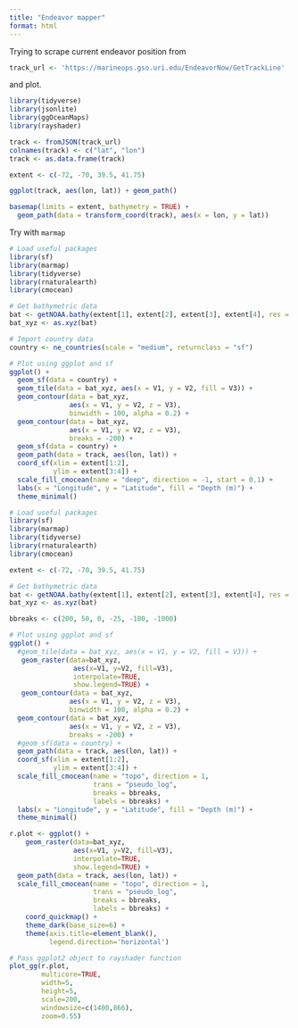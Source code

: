 ```yaml
---
title: "Endeavor mapper"
format: html
---
```

  
  Trying to scrape current endeavor position from
  
```r
track_url <- 'https://marineops.gso.uri.edu/EndeavorNow/GetTrackLine'
```

and plot.

```r
library(tidyverse)
library(jsonlite)
library(ggOceanMaps)
library(rayshader)
```

```r
track <- fromJSON(track_url)
colnames(track) <- c("lat", "lon")
track <- as.data.frame(track)

extent <- c(-72, -70, 39.5, 41.75)
```

```r
ggplot(track, aes(lon, lat)) + geom_path()
```


```r
basemap(limits = extent, bathymetry = TRUE) + 
  geom_path(data = transform_coord(track), aes(x = lon, y = lat)) 
```

Try with `marmap`

```r
# Load useful packages
library(sf)
library(marmap)
library(tidyverse)
library(rnaturalearth)
library(cmocean)

# Get bathymetric data
bat <- getNOAA.bathy(extent[1], extent[2], extent[3], extent[4], res = 0.25, keep = TRUE)
bat_xyz <- as.xyz(bat)

# Import country data
country <- ne_countries(scale = "medium", returnclass = "sf")

# Plot using ggplot and sf
ggplot() + 
  geom_sf(data = country) +
  geom_tile(data = bat_xyz, aes(x = V1, y = V2, fill = V3)) +
  geom_contour(data = bat_xyz,
               aes(x = V1, y = V2, z = V3),
               binwidth = 100, alpha = 0.2) +
  geom_contour(data = bat_xyz,
               aes(x = V1, y = V2, z = V3),
               breaks = -200) +
  geom_sf(data = country) +
  geom_path(data = track, aes(lon, lat)) +
  coord_sf(xlim = extent[1:2], 
           ylim = extent[3:4]) +
  scale_fill_cmocean(name = "deep", direction = -1, start = 0.1) +
  labs(x = "Longitude", y = "Latitude", fill = "Depth (m)") +
  theme_minimal()

```

```r
# Load useful packages
library(sf)
library(marmap)
library(tidyverse)
library(rnaturalearth)
library(cmocean)

extent <- c(-72, -70, 39.5, 41.75)

# Get bathymetric data
bat <- getNOAA.bathy(extent[1], extent[2], extent[3], extent[4], res = 0.25, keep = TRUE)
bat_xyz <- as.xyz(bat)

bbreaks <- c(200, 50, 0, -25, -100, -1000)

# Plot using ggplot and sf
ggplot() + 
  #geom_tile(data = bat_xyz, aes(x = V1, y = V2, fill = V3)) +
   geom_raster(data=bat_xyz,
                aes(x=V1, y=V2, fill=V3),
                interpolate=TRUE,
                show.legend=TRUE) +
   geom_contour(data = bat_xyz,
               aes(x = V1, y = V2, z = V3),
               binwidth = 100, alpha = 0.2) +
  geom_contour(data = bat_xyz,
               aes(x = V1, y = V2, z = V3),
               breaks = -200) +
  #geom_sf(data = country) +
  geom_path(data = track, aes(lon, lat)) +
  coord_sf(xlim = extent[1:2], 
           ylim = extent[3:4]) +
  scale_fill_cmocean(name = "topo", direction = 1,
                     trans = "pseudo_log",
                     breaks = bbreaks,
                     labels = bbreaks) +
  labs(x = "Longitude", y = "Latitude", fill = "Depth (m)") +
  theme_minimal()

```


```r
r.plot <- ggplot() +
    geom_raster(data=bat_xyz,
                aes(x=V1, y=V2, fill=V3),
                interpolate=TRUE,
                show.legend=TRUE) +
  geom_path(data = track, aes(lon, lat)) +
  scale_fill_cmocean(name = "topo", direction = 1,
                     trans = "pseudo_log",
                     breaks = bbreaks,
                     labels = bbreaks) +
    coord_quickmap() +
    theme_dark(base_size=6) +
    theme(axis.title=element_blank(),
          legend.direction='horizontal')

# Pass ggplot2 object to rayshader function
plot_gg(r.plot,
        multicore=TRUE,
        width=5,
        height=5,
        scale=200,
        windowsize=c(1400,866),
        zoom=0.55)
```

